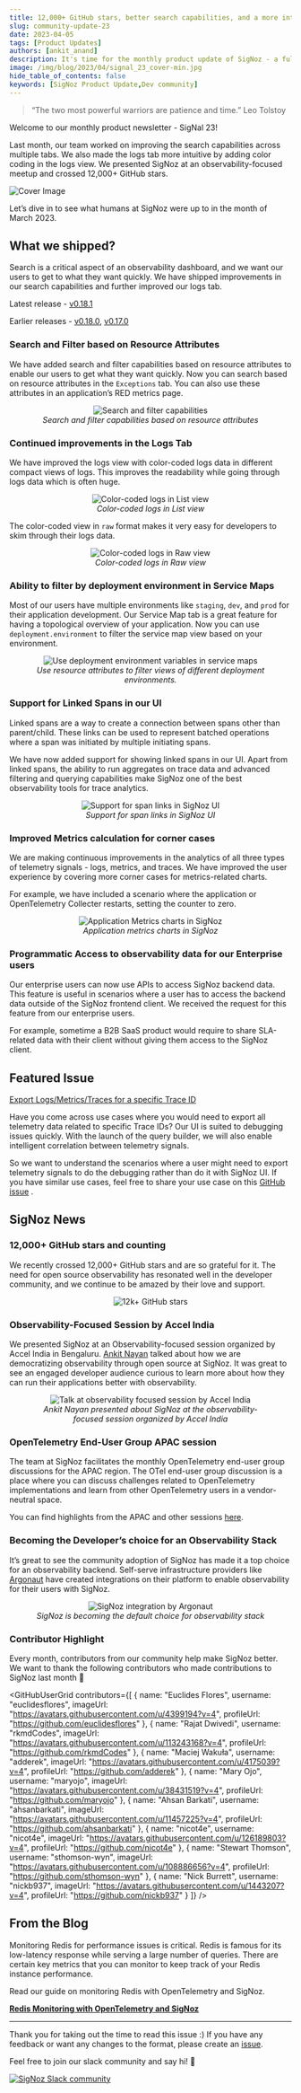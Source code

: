```yaml
---
title: 12,000+ GitHub stars, better search capabilities, and a more intuitive Logs tab - SigNal 23
slug: community-update-23
date: 2023-04-05
tags: [Product Updates]
authors: [ankit_anand]
description: It's time for the monthly product update of SigNoz - a full-stack open-source observability platform. Find out what we've been upto at SigNoz during March, 2023.
image: /img/blog/2023/04/signal_23_cover-min.jpg
hide_table_of_contents: false
keywords: [SigNoz Product Update,Dev community]
---
```


<head>
  <link rel="canonical" href="https://signoz.io/blog/community-update-23/"/>
</head>

> “The two most powerful warriors are patience and time.” 
> Leo Tolstoy

Welcome to our monthly product newsletter - SigNal 23!

Last month, our team worked on improving the search capabilities across multiple tabs. We also made the logs tab more intuitive by adding color coding in the logs view. We presented SigNoz at an observability-focused meetup and crossed 12,000+ GitHub stars.



![Cover Image](/img/blog/2023/04/signal_23_cover.webp)

Let’s dive in to see what humans at SigNoz were up to in the month of March 2023.

## What we shipped?

Search is a critical aspect of an observability dashboard, and we want our users to get to what they want quickly. We have shipped improvements in our search capabilities and further improved our logs tab.

Latest release - <a href = "https://github.com/SigNoz/signoz/releases/tag/v0.18.1" rel="noopener noreferrer nofollow" target="_blank" >v0.18.1</a>

Earlier releases - <a href = "https://github.com/SigNoz/signoz/releases/tag/v0.18.0" rel="noopener noreferrer nofollow" target="_blank" >v0.18.0</a>, <a href = "https://github.com/SigNoz/signoz/releases/tag/v0.17.0" rel="noopener noreferrer nofollow" target="_blank" >v0.17.0</a>

### Search and Filter based on Resource Attributes

We have added search and filter capabilities based on resource attributes to enable our users to get what they want quickly. Now you can search based on resource attributes in the `Exceptions` tab. You can also use these attributes in an application’s RED metrics page.

<figure data-zoomable align='center'>
    <img src="/img/blog/2023/04/search_filter_resource_attribute_1.webp" alt="Search and filter capabilities"/>
    <figcaption><i>Search and filter capabilities based on resource attributes</i></figcaption>
</figure>



### Continued improvements in the Logs Tab

We have improved the logs view with color-coded logs data in different compact views of logs. This improves the readability while going through logs data which is often huge.

<figure data-zoomable align='center'>
    <img src="/img/blog/2023/04/logs_list_color.webp" alt="Color-coded logs in List view"/>
    <figcaption><i>Color-coded logs in List view</i></figcaption>
</figure>



The color-coded view in `raw` format makes it very easy for developers to skim through their logs data.

<figure data-zoomable align='center'>
    <img src="/img/blog/2023/04/logs_raw_color.webp" alt="Color-coded logs in Raw view"/>
    <figcaption><i>Color-coded logs in Raw view</i></figcaption>
</figure>



### Ability to filter by deployment environment in Service Maps

Most of our users have multiple environments like `staging`, `dev`, and `prod` for their application development. Our Service Map tab is a great feature for having a topological overview of your application. Now you can use `deployment.environment` to filter the service map view based on your environment.

<figure data-zoomable align='center'>
    <img src="/img/blog/2023/04/search_service_map.webp" alt="Use deployment environment variables in service maps"/>
    <figcaption><i>Use resource attributes to filter views of different deployment environments.</i></figcaption>
</figure>



### Support for Linked Spans in our UI

Linked spans are a way to create a connection between spans other than parent/child. These links can be used to represent batched operations where a span was initiated by multiple initiating spans.

We have now added support for showing linked spans in our UI. Apart from linked spans, the ability to run aggregates on trace data and advanced filtering and querying capabilities make SigNoz one of the best observability tools for trace analytics.

<figure data-zoomable align='center'>
    <img src="/img/blog/2023/04/span_links.webp" alt="Support for span links in SigNoz UI"/>
    <figcaption><i>Support for span links in SigNoz UI</i></figcaption>
</figure>



### Improved Metrics calculation for corner cases

We are making continuous improvements in the analytics of all three types of telemetry signals - logs, metrics, and traces. We have improved the user experience by covering more corner cases for metrics-related charts.

For example, we have included a scenario where the application or OpenTelemetry Collecter restarts, setting the counter to zero.

<figure data-zoomable align='center'>
    <img src="/img/blog/common/signoz_charts_application_metrics.webp" alt="Application Metrics charts in SigNoz"/>
    <figcaption><i>Application metrics charts in SigNoz</i></figcaption>
</figure>



### Programmatic Access to observability data for our Enterprise users

Our enterprise users can now use APIs to access SigNoz backend data. This feature is useful in scenarios where a user has to access the backend data outside of the SigNoz frontend client. We received the request for this feature from our enterprise users.

For example, sometime a B2B SaaS product would require to share SLA-related data with their client without giving them access to the SigNoz client.

## Featured Issue

<a href = "https://github.com/SigNoz/signoz/issues/2467" rel="noopener noreferrer nofollow" target="_blank" >Export Logs/Metrics/Traces for a specific Trace ID</a>

Have you come across use cases where you would need to export all telemetry data related to specific Trace IDs? Our UI is suited to debugging issues quickly. With the launch of the query builder, we will also enable intelligent correlation between telemetry signals.

So we want to understand the scenarios where a user might need to export telemetry signals to do the debugging rather than do it with SigNoz UI. If you have similar use cases, feel free to share your use case on this <a href = "https://github.com/SigNoz/signoz/issues/2467" rel="noopener noreferrer nofollow" target="_blank" >GitHub issue</a>
.

## SigNoz News

### 12,000+ GitHub stars and counting

We recently crossed 12,000+ GitHub stars and are so grateful for it. The need for open source observability has resonated well in the developer community, and we continue to be amazed by their love and support.

<figure data-zoomable align='center'>
    <img src="/img/blog/2023/04/12k_github_stars.webp" alt="12k+ GitHub stars"/>
</figure>



### Observability-Focused Session by Accel India

We presented SigNoz at an Observability-focused session organized by Accel India in Bengaluru. <a href = "https://www.linkedin.com/in/ankitnayan/" rel="noopener noreferrer nofollow" target="_blank" >Ankit Nayan</a> talked about how we are democratizing observability through open source at SigNoz. It was great to see an engaged developer audience curious to learn more about how they can run their applications better with observability.

<figure data-zoomable align='center'>
    <img src="/img/blog/2023/04/ankit_observability_at_accel.webp" alt="Talk at observability focused session by Accel India"/>
    <figcaption><i>Ankit Nayan presented about SigNoz at the observability-focused session organized by Accel India</i></figcaption>
</figure>



### OpenTelemetry End-User Group APAC session

The team at SigNoz facilitates the monthly OpenTelemetry end-user group discussions for the APAC region. The OTel end-user group discussion is a place where you can discuss challenges related to OpenTelemetry implementations and learn from other OpenTelemetry users in a vendor-neutral space.

You can find highlights from the APAC and other sessions <a href = "https://opentelemetry.io/blog/2023/end-user-discussions-03/" rel="noopener noreferrer nofollow" target="_blank" >here</a>.

### Becoming the Developer’s choice for an Observability Stack

It’s great to see the community adoption of SigNoz has made it a top choice for an observability backend. Self-serve infrastructure providers like <a href = "https://www.argonaut.dev/" rel="noopener noreferrer nofollow" target="_blank" >Argonaut</a> have created integrations on their platform to enable observability for their users with SigNoz.

<figure data-zoomable align='center'>
    <img src="/img/blog/2023/04/agronaut_signoz_integration.webp" alt="SigNoz integration by Argonaut"/>
    <figcaption><i>SigNoz is becoming the default choice for observability stack</i></figcaption>
</figure>



### Contributor Highlight

Every month, contributors from our community help make SigNoz better. We want to thank the following contributors who made contributions to SigNoz last month 🤗

<GitHubUserGrid
  contributors={[
    {
      name: "Euclides Flores",
      username: "euclidesflores",
      imageUrl: "https://avatars.githubusercontent.com/u/4399194?v=4",
      profileUrl: "https://github.com/euclidesflores"
    },
    {
      name: "Rajat Dwivedi",
      username: "rkmdCodes",
      imageUrl: "https://avatars.githubusercontent.com/u/113243168?v=4",
      profileUrl: "https://github.com/rkmdCodes"
    },
    {
      name: "Maciej Wakuła",
      username: "adderek",
      imageUrl: "https://avatars.githubusercontent.com/u/4175039?v=4",
      profileUrl: "https://github.com/adderek"
    },
    {
      name: "Mary Ojo",
      username: "maryojo",
      imageUrl: "https://avatars.githubusercontent.com/u/38431519?v=4",
      profileUrl: "https://github.com/maryojo"
    },
    {
      name: "Ahsan Barkati",
      username: "ahsanbarkati",
      imageUrl: "https://avatars.githubusercontent.com/u/11457225?v=4",
      profileUrl: "https://github.com/ahsanbarkati"
    },
    {
      name: "nicot4e",
      username: "nicot4e",
      imageUrl: "https://avatars.githubusercontent.com/u/126189803?v=4",
      profileUrl: "https://github.com/nicot4e"
    },
    {
      name: "Stewart Thomson",
      username: "sthomson-wyn",
      imageUrl: "https://avatars.githubusercontent.com/u/108886656?v=4",
      profileUrl: "https://github.com/sthomson-wyn"
    },
    {
      name: "Nick Burrett",
      username: "nickb937",
      imageUrl: "https://avatars.githubusercontent.com/u/1443207?v=4",
      profileUrl: "https://github.com/nickb937"
    }
  ]}
/>


## From the Blog

Monitoring Redis for performance issues is critical. Redis is famous for its low-latency response while serving a large number of queries. There are certain key metrics that you can monitor to keep track of your Redis instance performance.

Read our guide on monitoring Redis with OpenTelemetry and SigNoz.

**[Redis Monitoring with OpenTelemetry and SigNoz](https://signoz.io/blog/redis-opentelemetry/)**

---

Thank you for taking out the time to read this issue :) If you have any feedback or want any changes to the format, please create an <a href = "https://github.com/SigNoz/signoz/issues" rel="noopener noreferrer nofollow" target="_blank" >issue</a>.

Feel free to join our slack community and say hi! 👋

[![SigNoz Slack community](/img/blog/common/join_slack_cta.webp)](https://signoz.io/slack)
